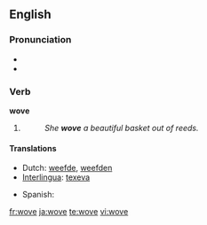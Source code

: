 {{also|weaved}}
==English==

===Pronunciation===
* {{IPA|/'wəʊv/}}
* {{rhymes|əʊv}}

===Verb===
'''wove'''

# {{simple past of|[[weave#Etymology 1|weave]]}}
#: ''She '''wove''' a beautiful basket out of reeds.''

====Translations====
{{trans-top|simple past of ''to weave''}}
* Dutch: [[weefde]], [[weefden]]
* [[Interlingua]]: [[texeva]]
{{trans-mid}}
* Spanish: {{t-|es|tejía}}
{{trans-bottom}}

[[fr:wove]]
[[ja:wove]]
[[te:wove]]
[[vi:wove]]
